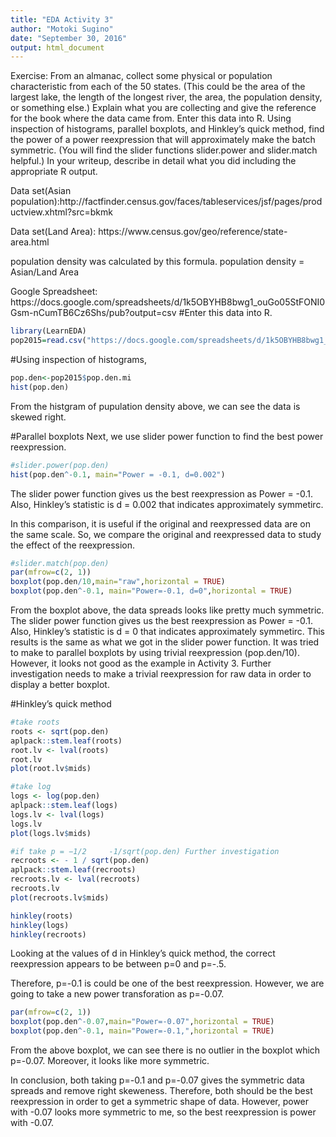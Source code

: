 ```yaml
---
title: "EDA Activity 3"
author: "Motoki Sugino"
date: "September 30, 2016"
output: html_document
---
```


Exercise:
From an almanac, collect some physical or population characteristic from each of the 50 states.  (This could be the area of the largest lake, the length of the longest river, the area, the population density, or something else.)  Explain what you are collecting and give the reference for the book where the data came from.  Enter this data into R.  Using inspection of histograms, parallel boxplots, and Hinkley’s quick method, find the power of a power reexpression that will approximately make the batch symmetric. (You will find the slider functions slider.power and slider.match helpful.)   In your writeup, describe in detail what you did including the appropriate R output.

Data set(Asian population):http://factfinder.census.gov/faces/tableservices/jsf/pages/productview.xhtml?src=bkmk

Data set(Land Area): https://www.census.gov/geo/reference/state-area.html

population density was calculated by this formula.
population density = Asian/Land Area

Google Spreadsheet: https://docs.google.com/spreadsheets/d/1k5OBYHB8bwg1_ouGo05StFONI0Gsm-nCumTB6Cz6Shs/pub?output=csv
#Enter this data into R.
```r
library(LearnEDA)
pop2015=read.csv("https://docs.google.com/spreadsheets/d/1k5OBYHB8bwg1_ouGo05StFONI0Gsm-nCumTB6Cz6Shs/pub?output=csv")

```

#Using inspection of histograms,
```r
pop.den<-pop2015$pop.den.mi
hist(pop.den)
```

From the histgram of pupulation density above, we can see the data is skewed right.

#Parallel boxplots
Next, we use slider power function to find the best power reexpression.
```r
#slider.power(pop.den)
hist(pop.den^-0.1, main="Power = -0.1, d=0.002")
```

The slider power function gives us the best reexpression as Power = -0.1. Also, Hinkley’s statistic is d = 0.002 that indicates approximately symmetirc.

In this comparison, it is useful if the original and reexpressed data are on the same scale. 
 So, we compare the original and reexpressed data to study the effect of the reexpression.
```r
#slider.match(pop.den)
par(mfrow=c(2, 1))
boxplot(pop.den/10,main="raw",horizontal = TRUE)
boxplot(pop.den^-0.1, main="Power=-0.1, d=0",horizontal = TRUE)
```

From the boxplot above, the data spreads looks like pretty much symmetric. The slider power function gives us the best reexpression as Power = -0.1. Also, Hinkley’s statistic is d = 0 that indicates approximately symmetirc. This results is the same as what we got in the slider power function.
 It was tried to make to parallel boxplots by using trivial reexpression (pop.den/10). However, it looks not good as the example in Activity 3. Further investigation needs to make a trivial reexpression for raw data in order to display a better boxplot.

#Hinkley’s quick method
```r
#take roots
roots <- sqrt(pop.den)
aplpack::stem.leaf(roots)
root.lv <- lval(roots)
root.lv
plot(root.lv$mids)

#take log
logs <- log(pop.den) 
aplpack::stem.leaf(logs)
logs.lv <- lval(logs)
logs.lv
plot(logs.lv$mids)

#if take p = −1/2     -1/sqrt(pop.den) Further investigation 
recroots <- - 1 / sqrt(pop.den)
aplpack::stem.leaf(recroots)
recroots.lv <- lval(recroots)
recroots.lv
plot(recroots.lv$mids)

hinkley(roots)
hinkley(logs)
hinkley(recroots)
```

Looking at the values of d in Hinkley's quick method, the correct reexpression appears to be between p=0 and p=-.5.

Therefore, p=-0.1 is could be one of the best reexpression. However, we are going to take a new power transforation as p=-0.07.
```r
par(mfrow=c(2, 1))
boxplot(pop.den^-0.07,main="Power=-0.07",horizontal = TRUE)
boxplot(pop.den^-0.1, main="Power=-0.1,",horizontal = TRUE)
```

From the above boxplot, we can see there is no outlier in the boxplot which p=-0.07. 
Moreover, it looks like more symmetric.

In conclusion, both taking p=-0.1 and p=-0.07 gives the symmetric data spreads and remove right skeweness.
Therefore, both should be the best reexpression in order to get a symmetric shape of data.
However, power with -0.07 looks more symmetric to me, so the best reexpression is power with -0.07.

